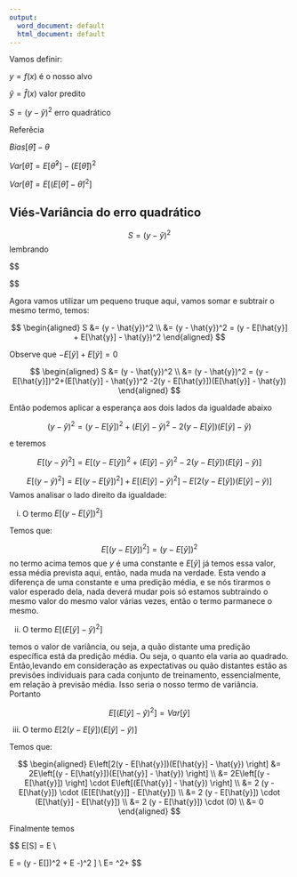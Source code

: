 ```yaml
---
output:
  word_document: default
  html_document: default
---
```

Vamos definir:

$y = f(x)$ é o nosso alvo

$\hat{y} = \hat{f}(x)$ valor predito

$S = (y - \hat{y})^2$ erro quadrático

Referêcia

$Bias[\hat{\theta}]-\theta$

$Var[\hat{\theta}] = E[\hat{\theta}^2]-(E[\hat{\theta}])^2$

$Var[\hat{\theta}] = E\left[ \left(E[\hat{\theta}]-\hat{\theta}\right)^2 \right]$

## Viés-Variância do erro quadrático

$$
S = (y - \hat{y})^2 
$$
lembrando


$$
\begin{aligned}
(a-b)^2 &= (a^2 - 2ab - b^2) \\

 &= a^2 + b^2 - 2 ab
\end{aligned}
$$

Agora vamos utilizar um pequeno truque aqui, vamos somar e subtrair o mesmo termo, temos:

$$
\begin{aligned}
S &= (y - \hat{y})^2 \\
&= (y - \hat{y})^2 = (y - E[\hat{y}] + E[\hat{y}] - \hat{y})^2
\end{aligned}
$$

Observe que $- E[\hat{y}] + E[\hat{y}] = 0$

$$
\begin{aligned}
S &= (y - \hat{y})^2 \\
&= (y - \hat{y})^2 = (y - E[\hat{y}])^2+(E[\hat{y}] - \hat{y})^2 -2(y - E[\hat{y}])(E[\hat{y}] - \hat{y})
\end{aligned}
$$

Então podemos aplicar a esperança aos dois lados da igualdade abaixo

$$
(y - \hat{y})^2 =  (y - E[\hat{y}])^2+(E[\hat{y}] - \hat{y})^2 -2(y - E[\hat{y}])(E[\hat{y}] - \hat{y})
$$


e teremos

$$
E\left[ (y - \hat{y})^2 \right] =  E\left[ (y - E[\hat{y}])^2+(E[\hat{y}] - \hat{y})^2 -2(y - E[\hat{y}])(E[\hat{y}] - \hat{y}) \right]
$$

$$
E\left[ (y - \hat{y})^2 \right] =  E\left[ (y - E[\hat{y}])^2 \right] + E\left[ (E[\hat{y}] - \hat{y})^2 \right] - E\left[2(y - E[\hat{y}])(E[\hat{y}] - \hat{y}) \right]
$$
Vamos analisar o lado direito da igualdade:

i) O termo $E\left[ (y - E[\hat{y}])^2 \right]$


Temos que:

$$
E\left[ (y - E[\hat{y}])^2 \right] = (y - E[\hat{y}])^2 
$$
no termo acima temos que $y$ é uma constante e $E[\hat{y}]$  já temos essa valor, essa média prevista aqui, então, nada muda na verdade. Esta vendo a diferença de uma constante e uma predição média, e se nós tirarmos o valor esperado dela, nada deverá mudar pois só estamos subtraindo o mesmo valor do mesmo valor várias vezes, então o termo parmanece o mesmo.


ii) O termo $E\left[ (E[\hat{y}] - \hat{y})^2 \right]$

temos o valor de variância, ou seja, a quão distante uma predição específica está da predição média. Ou seja, o quanto ela varia ao quadrado. Então,levando em consideração as expectativas ou quão distantes estão as previsões individuais para cada conjunto de treinamento, essencialmente, em relação à previsão média. Isso seria o nosso termo de variância. Portanto


$$
E\left[ (E[\hat{y}] - \hat{y})^2 \right] = Var[\hat{y}]
$$


iii) O termo $E\left[2(y - E[\hat{y}])(E[\hat{y}] - \hat{y}) \right]$

Temos que:

$$
\begin{aligned}
E\left[2(y - E[\hat{y}])(E[\hat{y}] - \hat{y}) \right] &= 2E\left[(y - E[\hat{y}])(E[\hat{y}] - \hat{y}) \right] \\
&= 2E\left[(y - E[\hat{y}]) \right] \cdot E\left[(E[\hat{y}] - \hat{y}) \right] \\
&= 2 (y - E[\hat{y}]) \cdot (E[E[\hat{y}]] - E[\hat{y}]) \\
&= 2 (y - E[\hat{y}]) \cdot (E[\hat{y}] - E[\hat{y}]) \\
&= 2 (y - E[\hat{y}]) \cdot (0) \\
&= 0
\end{aligned}
$$




Finalmente temos


$$
E[S] = E \left[ (y - \hat{y})^2 \right] \\

E \left[ (y - \hat{y})^2 \right] = (y - E[\hat{y}])^2 + E \left[(E[\hat{y}]-\hat{y})^2 \right] \\
E\left[ (y - \hat{y})^2 \right] =  \text{Viés}^2+\text{Variância}
$$




